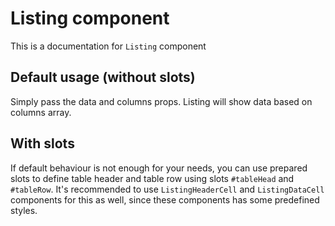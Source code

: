 
# Listing component

This is a documentation for `Listing` component

## Default usage (without slots)

Simply pass the data and columns props. Listing will show data based on columns array.

<Canvas>
    <Story id="listing-listing--default" />
</Canvas>

## With slots

If default behaviour is not enough for your needs, you can use prepared slots to define table header and table row using slots `#tableHead` and `#tableRow`. It's recommended to use `ListingHeaderCell` and `ListingDataCell` components for this as well, since these components has some predefined styles.

<Canvas>
    <Story id="listing-listing--with-slots" />
</Canvas>
